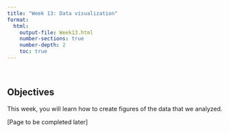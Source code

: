 ```yaml
---
title: "Week 13: Data visualization"
format: 
  html:
    output-file: Week13.html
    number-sections: true
    number-depth: 2
    toc: true
---
```


```{=html}
<style>
hr.rounded {
  border-top: 1px solid #E5E4E2;
  border-radius: 5px;
}
</style>
```

<br>

::: {.callout-warning icon="false"}
## Objectives

This week, you will learn how to create figures of the data that we analyzed.
:::

[Page to be completed later]